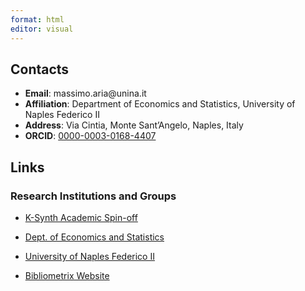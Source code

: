 ```yaml
---
format: html
editor: visual
---
```



## Contacts

-   **Email**: massimo.aria\@unina.it\
-   **Affiliation**: Department of Economics and Statistics, University of Naples Federico II\
-   **Address**: Via Cintia, Monte Sant’Angelo, Naples, Italy\
-   **ORCID**: [0000-0003-0168-4407](https://orcid.org/0000-0003-0168-4407)


## Links

### Research Institutions and Groups

-   <a href="https://www.k-synth.com" target="_blank"> K-Synth Academic Spin-off</a>

-   <a href="https://www.dises.unina.it" target="_blank"> Dept. of Economics and Statistics</a>

-   <a href="https://www.unina.it" target="_blank"> University of Naples Federico II</a>

-   <a href="https://www.bibliometrix.org" target="_blank"> Bibliometrix Website</a>